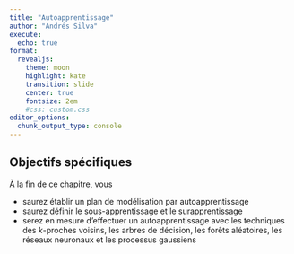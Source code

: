 ```yaml
---
title: "Autoapprentissage"
author: "Andrés Silva"
execute: 
  echo: true
format:
  revealjs:
    theme: moon
    highlight: kate
    transition: slide
    center: true
    fontsize: 2em
    #css: custom.css
editor_options:
  chunk_output_type: console
---
```



## Objectifs spécifiques
À la fin de ce chapitre, vous

- saurez établir un plan de modélisation par autoapprentissage
- saurez définir le sous-apprentissage et le surapprentissage
- serez en mesure d'effectuer un autoapprentissage avec les techniques des *k*-proches voisins, les arbres de décision, les forêts aléatoires, les réseaux neuronaux et les processus gaussiens
